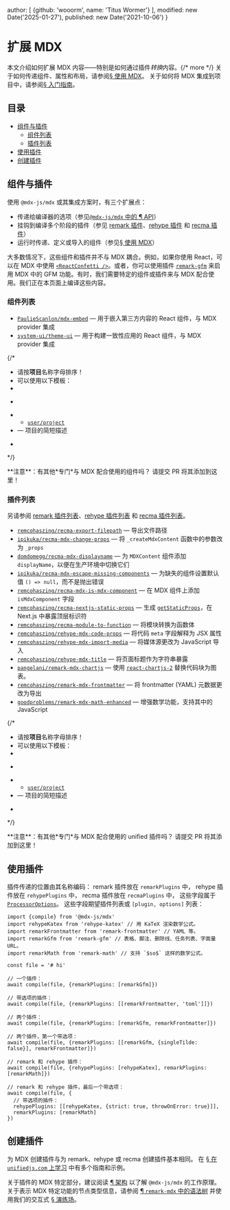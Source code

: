 
  author: [
    {github: 'wooorm', name: 'Titus Wormer'}
  ],
  modified: new Date('2025-01-27'),
  published: new Date('2021-10-06')
}

# 扩展 MDX

本文介绍如何扩展 MDX 内容——特别是如何通过插件*转换*内容。{/* more */}
关于如何传递组件、属性和布局，请参阅[§ 使用 MDX][use]。
关于如何将 MDX 集成到项目中，请参阅[§ 入门指南][start]。

## 目录

* [组件与插件](#components--plugins)
  * [组件列表](#list-of-components)
  * [插件列表](#list-of-plugins)
* [使用插件](#using-plugins)
* [创建插件](#creating-plugins)

## 组件与插件

使用 `@mdx-js/mdx` 或其集成方案时，有三个扩展点：

* 传递给编译器的选项（参见[`@mdx-js/mdx` 中的 ¶ API][api]）
* 挂钩到编译多个阶段的插件（参见 [remark 插件][remark-plugins]、[rehype 插件][rehype-plugins] 和 [recma 插件][recma-plugins]）
* 运行时传递、定义或导入的组件（参见[§ 使用 MDX][use]）

大多数情况下，这些组件和插件并不与 MDX 耦合。例如，如果你使用 React，可以在 MDX 中使用 [`<ReactConfetti />`][react-confetti]。或者，你可以使用插件 [`remark-gfm`][remark-gfm] 来启用 MDX 中的 GFM 功能。有时，我们需要特定的组件或插件来与 MDX 配合使用。我们正在本页面上编译这些内容。

### 组件列表

* [`PaulieScanlon/mdx-embed`](https://github.com/PaulieScanlon/mdx-embed)
  — 用于嵌入第三方内容的 React 组件，与 MDX provider 集成
* [`system-ui/theme-ui`](https://github.com/system-ui/theme-ui)
  — 用于构建一致性应用的 React 组件，与 MDX provider 集成

{/*
  * 请按**项目**名称字母排序！
  * 可以使用以下模板：
  *
  * ```markdown
  * * [`user/project`](https://github.com/user/project)
  *   — 项目的简短描述
  * ```
  */}

<Note type="info">
  **注意**：有其他*专门*与 MDX 配合使用的组件吗？
  请提交 PR 将其添加到这里！
</Note>

### 插件列表

另请参阅 [remark 插件列表][remark-plugins]、[rehype 插件列表][rehype-plugins] 和 [recma 插件列表][recma-plugins]。

* [`remcohaszing/recma-export-filepath`](https://github.com/remcohaszing/recma-export-filepath)
  — 导出文件路径
* [`ipikuka/recma-mdx-change-props`](https://github.com/ipikuka/recma-mdx-change-props)
  — 将 `_createMdxContent` 函数中的参数改为 `_props`
* [`domdomegg/recma-mdx-displayname`](https://github.com/domdomegg/recma-mdx-displayname)
  — 为 `MDXContent` 组件添加 `displayName`，以便在生产环境中切换它们
* [`ipikuka/recma-mdx-escape-missing-components`](https://github.com/ipikuka/recma-mdx-escape-missing-components)
  — 为缺失的组件设置默认值 `() => null`，而不是抛出错误
* [`remcohaszing/recma-mdx-is-mdx-component`](https://github.com/remcohaszing/recma-mdx-is-mdx-component)
  — 在 MDX 组件上添加 `isMdxComponent` 字段
* [`remcohaszing/recma-nextjs-static-props`](https://github.com/remcohaszing/recma-nextjs-static-props)
  — 生成 [`getStaticProps`](https://nextjs.org/docs/basic-features/data-fetching/get-static-props)，在 Next.js 中暴露顶层标识符
* [`remcohaszing/recma-module-to-function`](https://github.com/remcohaszing/recma-module-to-function)
  — 将模块转换为函数体
* [`remcohaszing/rehype-mdx-code-props`](https://github.com/remcohaszing/rehype-mdx-code-props)
  — 将代码 `meta` 字段解释为 JSX 属性
* [`remcohaszing/rehype-mdx-import-media`](https://github.com/remcohaszing/rehype-mdx-import-media)
  — 将媒体源更改为 JavaScript 导入
* [`remcohaszing/rehype-mdx-title`](https://github.com/remcohaszing/rehype-mdx-title)
  — 将页面标题作为字符串暴露
* [`pangelani/remark-mdx-chartjs`](https://github.com/pangelani/remark-mdx-chartjs)
  — 使用 [`react-chartjs-2`](https://react-chartjs-2.js.org/) 替换代码块为图表。
* [`remcohaszing/remark-mdx-frontmatter`](https://github.com/remcohaszing/remark-mdx-frontmatter)
  — 将 frontmatter (YAML) 元数据更改为导出
* [`goodproblems/remark-mdx-math-enhanced`](https://github.com/goodproblems/remark-mdx-math-enhanced)
  — 增强数学功能，支持其中的 JavaScript

{/*
  * 请按**项目**名称字母排序！
  * 可以使用以下模板：
  *
  * ```markdown
  * * [`user/project`](https://github.com/user/project)
  *   — 项目的简短描述
  * ```
  */}

<Note type="info">
  **注意**：有其他*专门*与 MDX 配合使用的 unified 插件吗？
  请提交 PR 将其添加到这里！
</Note>

## 使用插件

插件传递的位置由其名称编码：
remark 插件放在 `remarkPlugins` 中，
rehype 插件放在 `rehypePlugins` 中，
recma 插件放在 `recmaPlugins` 中，
这些字段属于 [`ProcessorOptions`][processor-options]。
这些字段期望插件列表或 `[plugin, options]` 列表：

```tsx twoslash
import {compile} from '@mdx-js/mdx'
import rehypeKatex from 'rehype-katex' // 用 KaTeX 渲染数学公式。
import remarkFrontmatter from 'remark-frontmatter' // YAML 等。
import remarkGfm from 'remark-gfm' // 表格、脚注、删除线、任务列表、字面量 URL。
import remarkMath from 'remark-math' // 支持 `$so$` 这样的数学公式。

const file = '# hi'

// 一个插件：
await compile(file, {remarkPlugins: [remarkGfm]})

// 带选项的插件：
await compile(file, {remarkPlugins: [[remarkFrontmatter, 'toml']]})

// 两个插件：
await compile(file, {remarkPlugins: [remarkGfm, remarkFrontmatter]})

// 两个插件，第一个带选项：
await compile(file, {remarkPlugins: [[remarkGfm, {singleTilde: false}], remarkFrontmatter]})

// remark 和 rehype 插件：
await compile(file, {rehypePlugins: [rehypeKatex], remarkPlugins: [remarkMath]})

// remark 和 rehype 插件，最后一个带选项：
await compile(file, {
  // 带选项的插件：
  rehypePlugins: [[rehypeKatex, {strict: true, throwOnError: true}]],
  remarkPlugins: [remarkMath]
})
```

## 创建插件

为 MDX 创建插件与为 remark、rehype 或 recma 创建插件基本相同。
在 [§ 在 `unifiedjs.com` 上学习][learn] 中有多个指南和示例。

关于插件的 MDX 特定部分，建议阅读 [¶ 架构][architecture] 以了解 `@mdx-js/mdx` 的工作原理。
关于表示 MDX 特定功能的节点类型信息，请参阅 [¶ `remark-mdx` 中的语法树][syntax-tree] 并使用我们的交互式 [§ 演练场][playground]。

[api]: /packages/mdx/#api

[architecture]: /packages/mdx/#architecture

[learn]: https://unifiedjs.com/learn/

[playground]: /playground/

[processor-options]: /packages/mdx/#processoroptions

[react-confetti]: https://github.com/alampros/react-confetti

[recma-plugins]: https://github.com/mdx-js/recma/blob/main/doc/plugins.md#list-of-plugins

[rehype-plugins]: https://github.com/rehypejs/rehype/blob/main/doc/plugins.md#list-of-plugins

[remark-gfm]: https://github.com/remarkjs/remark-gfm

[remark-plugins]: https://github.com/remarkjs/remark/blob/main/doc/plugins.md#list-of-plugins

[start]: /docs/getting-started/

[syntax-tree]: /packages/remark-mdx/#syntax-tree

[use]: /docs/using-mdx/